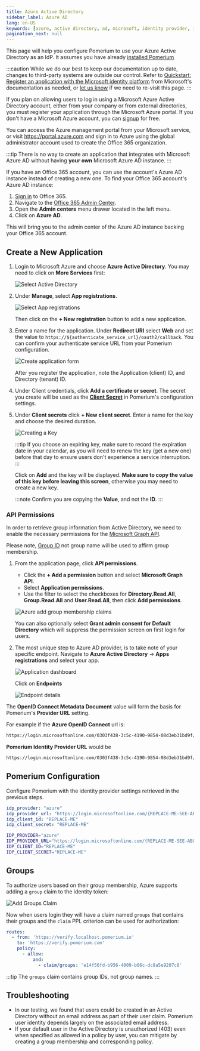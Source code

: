 ```yaml
---
title: Azure Active Directory
sidebar_label: Azure AD
lang: en-US
keywords: [azure, active directory, ad, microsoft, identity provider, idp]pagination_prev: null
pagination_next: null
---
```



This page will help you configure Pomerium to use your Azure Active Directory as an IdP. It assumes you have already [installed Pomerium](/docs/install/)

:::caution
While we do our best to keep our documentation up to date, changes to third-party systems are outside our control. Refer to [Quickstart: Register an application with the Microsoft identity platform](https://docs.microsoft.com/en-us/azure/active-directory/develop/quickstart-register-app) from Microsoft's documentation as needed, or [let us know](https://github.com/pomerium/documentation/issues/new?assignees=&labels=&template=doc-error.md) if we need to re-visit this page.
:::

If you plan on allowing users to log in using a Microsoft Azure Active Directory account, either from your company or from external directories, you must register your application through the Microsoft Azure portal. If you don't have a Microsoft Azure account, you can [signup](https://azure.microsoft.com/en-us/free) for free.

You can access the Azure management portal from your Microsoft service, or visit <https://portal.azure.com> and sign in to Azure using the global administrator account used to create the Office 365 organization.

:::tip
There is no way to create an application that integrates with Microsoft Azure AD without having **your own** Microsoft Azure AD instance.
:::

If you have an Office 365 account, you can use the account's Azure AD instance instead of creating a new one. To find your Office 365 account's Azure AD instance:

1. [Sign in](https://portal.office.com) to Office 365.
1. Navigate to the [Office 365 Admin Center](https://portal.office.com/adminportal/home#/homepage).
1. Open the **Admin centers** menu drawer located in the left menu.
1. Click on **Azure AD**.

This will bring you to the admin center of the Azure AD instance backing your Office 365 account.

## Create a New Application

1. Login to Microsoft Azure and choose **Azure Active Directory**. You may need to click on **More Services** first:

   ![Select Active Directory](./img/azure/azure-dashboard.png)

1. Under **Manage**, select **App registrations**.

   ![Select App registrations](./img/azure/azure-app-registrations.png)

   Then click on the **+ New registration** button to add a new application.

1. Enter a name for the application. Under **Redirect URI** select **Web** and set the value to `https://${authenticate_service_url}/oauth2/callback`. You can confirm your authenticate service URL from your Pomerium configuration.

   ![Create application form](./img/azure/azure-create-application.png)

   After you register the application, note the Application (client) ID, and Directory (tenant) ID.

1. Under Client credentials, click **Add a certificate or secret**. The secret you create will be used as the **[Client Secret]** in Pomerium's configuration settings.

1. Under **Client secrets** click **+ New client secret**. Enter a name for the key and choose the desired duration.

   ![Creating a Key](./img/azure/azure-create-key.png)

   :::tip
   If you choose an expiring key, make sure to record the expiration date in your calendar, as you will need to renew the key (get a new one) before that day to ensure users don't experience a service interruption.
   :::

   Click on **Add** and the key will be displayed. **Make sure to copy the value of this key before leaving this screen**, otherwise you may need to create a new key.

   :::note
   Confirm you are copying the **Value**, and not the **ID**.
   :::

### API Permissions

In order to retrieve group information from Active Directory, we need to enable the necessary permissions for the [Microsoft Graph API](https://docs.microsoft.com/en-us/graph/auth-v2-service#azure-ad-endpoint-considerations).

Please note, [Group ID](https://docs.microsoft.com/en-us/graph/api/group-get?view=graph-rest-1.0&tabs=http) not group name will be used to affirm group membership.

1. From the application page, click **API permissions**.

   - Click the **+ Add a permission** button and select **Microsoft Graph API**.
   - Select **Application permissions**.
   - Use the filter to select the checkboxes for **Directory.Read.All**, **Group.Read.All** and **User.Read.All**, then click **Add permissions**.

   ![Azure add group membership claims](./img/azure/azure-api-permissions.png)

   You can also optionally select **Grant admin consent for Default Directory** which will suppress the permission screen on first login for users.

1. The most unique step to Azure AD provider, is to take note of your specific endpoint. Navigate to **Azure Active Directory** -> **Apps registrations** and select your app.

   ![Application dashboard](./img/azure/azure-application-dashboard.png)

   Click on **Endpoints**

   ![Endpoint details](./img/azure/azure-endpoints.png)

The **OpenID Connect Metadata Document** value will form the basis for Pomerium's **Provider URL** setting.

For example if the **Azure OpenID Connect** url is:

```bash
https://login.microsoftonline.com/0303f438-3c5c-4190-9854-08d3eb31bd9f/v2.0/.well-known/openid-configuration`
```

**Pomerium Identity Provider URL** would be

```bash
https://login.microsoftonline.com/0303f438-3c5c-4190-9854-08d3eb31bd9f/v2.0
```

## Pomerium Configuration

Configure Pomerium with the identity provider settings retrieved in the previous steps.

<Tabs>
<TabItem value="config.yaml" label="config.yaml">

```yaml
idp_provider: "azure"
idp_provider_url: "https://login.microsoftonline.com/{REPLACE-ME-SEE-ABOVE}/v2.0"
idp_client_id: "REPLACE-ME"
idp_client_secret: "REPLACE-ME"
```

</TabItem>
<TabItem value="Environment Variables" label="Environment Variables">

```bash
IDP_PROVIDER="azure"
IDP_PROVIDER_URL="https://login.microsoftonline.com/{REPLACE-ME-SEE-ABOVE}/v2.0"
IDP_CLIENT_ID="REPLACE-ME"
IDP_CLIENT_SECRET="REPLACE-ME"
```

</TabItem>
</Tabs>

## Groups

To authorize users based on their group membership, Azure supports adding a `group` claim to the identity token:

![Add Groups Claim](./img/azure/groups-claim.png)

Now when users login they will have a claim named `groups` that contains their groups and the `claim` PPL criterion can be used for authorization:

```yaml
routes:
  - from: 'https://verify.localhost.pomerium.io'
    to: 'https://verify.pomerium.com'
    policy:
      - allow:
          and:
            - claim/groups: 'e14f56fd-b956-4009-b06c-dc8a5e9207c8'
```

:::tip
The `groups` claim contains group IDs, not group names.
:::

## Troubleshooting

- In our testing, we found that users could be created in an Active Directory without an email address as part of their user claim. Pomerium user identity depends largely on the associated email address.
- If your default user in the Active Directory is unauthorized (403) even when specified as allowed in a policy by user, you can mitigate by creating a group membership and corresponding policy.

[client id]: /docs/reference/identity-provider-client-id
[client secret]: /docs/reference/identity-provider-client-secret
[environmental variables]: https://en.wikipedia.org/wiki/Environment_variable
[oauth2]: https://oauth.net/2/

